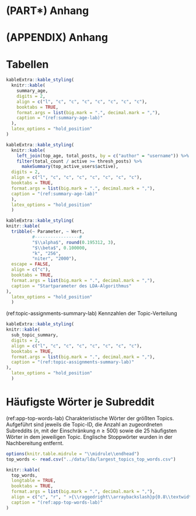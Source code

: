 \cleardoublepage

# (PART\*) Anhang {-}
# (APPENDIX) Anhang {-}

# Tabellen
```r

kableExtra::kable_styling(
  knitr::kable(
    summary_age,
    digits = 2,
    align = c("l", "c", "c", "c", "c", "c", "c", "c"),
    booktabs = TRUE,
    format.args = list(big.mark = ".", decimal.mark = ","),
    caption = "(ref:summary-age-lab)"
  ),
  latex_options = "hold_position"
)
```

```r
kableExtra::kable_styling(
  knitr::kable(
    left_join(top_age, total_posts, by = c("author" = "username")) %>%
    filter(total_count / active >= thresh_posts) %>%
      makeSummary(top_active_users$active),
  digits = 2,
  align = c("l", "c", "c", "c", "c", "c", "c", "c"),
  booktabs = TRUE,
  format.args = list(big.mark = ".", decimal.mark = ","),
  caption = "(ref:summary-age-lab)"
  ),
  latex_options = "hold_position"
  )
```

```r
kableExtra::kable_styling(
knitr::kable(
  tribble(~ Parameter, ~ Wert,
          #-----------------#
          "$\\alpha$", round(0.195312, 3),
          "$\\beta$", 0.100000,
          "k", "256",
          "niter", "2000"),
  escape = FALSE,
  align = c("c"),
  booktabs = TRUE,
  format.args = list(big.mark = ".", decimal.mark = ","),
  caption = "Startparameter des LDA-Algorithmus"
),
  latex_options = "hold_position"
  )
```

(ref:topic-assignments-summary-lab) Kennzahlen der Topic-Verteilung
```r
kableExtra::kable_styling(
knitr::kable(
  sub_topic_summary,
  digits = 2,
  align = c("l", "c", "c", "c", "c", "c", "c", "c"),
  booktabs = TRUE,
  format.args = list(big.mark = ".", decimal.mark = ","),
  caption = "(ref:topic-assignments-summary-lab)"
),
  latex_options = "hold_position"
  )
```
\clearpage
# Häufigste Wörter je Subreddit
(ref:app-top-words-lab) Charakteristische Wörter der größten Topics. Aufgeführt sind jeweils die Topic-ID, die Anzahl an zugeordneten Subreddits ($n$, mit der Einschränkung $n \ge 500$) sowie die 25 häufigsten Wörter in dem jeweiligen Topic. Englische Stoppwörter wurden in der Nachbereitung entfernt.
```r

options(knitr.table.midrule = "\\midrule\\endhead")
top_words <- read.csv("../data/lda/largest_topics_top_words.csv")

knitr::kable(
  top_words,
  longtable = TRUE,
  booktabs = TRUE,
  format.args = list(big.mark = ".", decimal.mark = ","),
  align = c("c", "r", " >{\\raggedright\\arraybackslash}p{0.8\\textwidth}" ),
  caption = "(ref:app-top-words-lab)"
)
```


\cleardoublepage